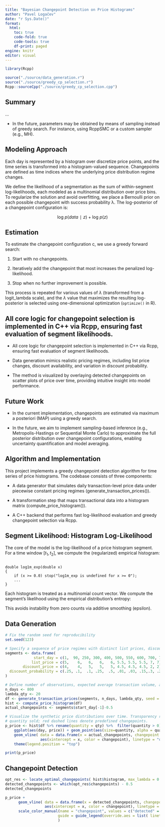 ```yaml
---
title: "Bayesian Changepoint Detection on Price Histograms"
author: "Pavel Logačev"
date: "r Sys.Date()"
format:
  html:
    toc: true
    code-fold: true
    code-tools: true
    df-print: paged
engine: knitr
editor: visual
---
```


```r
library(Rcpp)

source("./source/data_generation.r")
source("./source/greedy_cp_selection.r")
Rcpp::sourceCpp("./source/greedy_cp_selection.cpp")
```

## Summary

...

- In the future, parameters may be obtained by means of sampling instead of greedy search. For instance, using RcppSMC or a custom sampler (e.g., MH).

## Modeling Approach

Each day is represented by a histogram over discretize price points, and the time series is transformed into a histogram-valued sequence. Changepoints are defined as time indices where the underlying price distribution regime changes.

We define the likelihood of a segmentation as the sum of within-segment log-likelihoods, each modeled as a multinomial distribution over price bins. To regularize the solution and avoid overfitting, we place a Bernoulli prior on each possible changepoint with success probability λ. The log-posterior of a changepoint configuration is:

$$
\text{log}~p(data∣z) + \text{log}~p(z)
$$

## Estimation

To estimate the changepoint configuration c, we use a greedy forward search:

1. Start with no changepoints.

2. Iteratively add the changepoint that most increases the penalized log-likelihood.

3. Stop when no further improvement is possible.

This process is repeated for various values of $\lambda$ (transformed from a logit_lambda scale), and the $\lambda$ value that maximizes the resulting log-posterior is selected using one-dimensional optimization (`optimize()` in R).


## All core logic for changepoint selection is implemented in C++ via Rcpp, ensuring fast evaluation of segment likelihoods.

- All core logic for changepoint selection is implemented in C++ via Rcpp, ensuring fast evaluation of segment likelihoods.

- Data generation mimics realistic pricing regimes, including list price changes, discount availability, and variation in discount probability.

- The method is visualized by overlaying detected changepoints on scatter plots of price over time, providing intuitive insight into model performance.

## Future Work

- In the current implementation, changepoints are estimated via maximum a posteriori (MAP) using a greedy search.

- In the future, we aim to implement sampling-based inference (e.g., Metropolis-Hastings or Sequential Monte Carlo) to approximate the full posterior distribution over changepoint configurations, enabling uncertainty quantification and model averaging.

## Algorithm and Implementation
This project implements a greedy changepoint detection algorithm for time series of price histograms. The codebase consists of three components:

- A data generator that simulates daily transaction-level price data under piecewise constant pricing regimes (generate_transaction_prices()).

- A transformation step that maps transactional data into a histogram matrix (compute_price_histogram()).

- A C++ backend that performs fast log-likelihood evaluation and greedy changepoint selection via Rcpp.

## Segment Likelihood: Histogram Log-Likelihood
The core of the model is the log-likelihood of a price histogram segment. For a time window $[t_1, t_2]$, we compute the (regularized) empirical histogram:

<pre><code class="language-cpp">
double log1m_exp(double x)
{
    if (x >= 0.0) stop("log1m_exp is undefined for x >= 0");
    ...
}
</code></pre>


Each histogram is treated as a multinomial count vector. We compute the segment's likelihood using the empirical distribution’s entropy:

This avoids instability from zero counts via additive smoothing (epsilon).


## Data Generation

```r

# Fix the random seed for reproducibility
set.seed(123)

# Specify a sequence of price regimes with distinct list prices, discounts, and discount probabilities
segments <- data.frame(
             start_day = c(1,  90, 250, 300, 400, 500, 550, 600, 700, 750),
            list_price = c(5,    6,   6,   6,   6, 5.5, 5.5, 5.5, 7, 7),
        discount_price = c(4,    4,   5,   5,   5, 4.5, 4.5, 4.5, 2, 2),
  discount_probability = c(.25, .1,  .1, .25,  .5, .01, .03, .15,.3, .25)
)

# Define number of observations, expected average transaction volume, and the number of days to simulate
n_days <- 800
lambda_qty <- 20
df <- generate_transaction_prices(segments, n_days, lambda_qty, seed = 123)
hist <- compute_price_histogram(df)
actual_changepoints <- segments$start_day[-1]-0.5

```

```r
# Visualize the synthetic price distributions over time. Transparency reflects 
# quantity sold; red dashed lines denote predefined changepoints.
p_price <- hist$df %>% rename(quantity = qty) %>%  filter(quantity > 0) %>%
    ggplot(aes(day, price)) + geom_point(aes(size=quantity, alpha = quantity)) + 
    geom_vline( data = data.frame(x = actual_changepoints, changepoint = "actual"),
                aes(xintercept = x, color = changepoint), linetype = "dashed") + theme_bw() +
    theme(legend.position = "top") 

print(p_price)
```


## Changepoint Detection

```r
opt_res <- locate_optimal_changepoints( hist$histogram, max_lambda = 0.3 )
detected_changepoints <- which(opt_res$changepoints) - 0.5
detected_changepoints
```

```r

p_price +
      geom_vline( data = data.frame(x = detected_changepoints, changepoint = "detected"),
                  aes(xintercept = x, color = changepoint), linetype = "dashed") +
      scale_color_manual(name = "changepoint", values = c("detected" = "blue", "actual" = "red"),
                        guide = guide_legend(override.aes = list( linetype = "solid", size = 1))
                        )

```

```r
```

